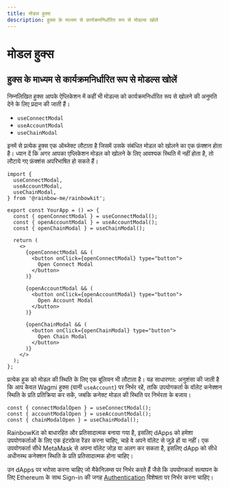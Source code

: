 ```yaml
---
title: मोडल हुक्स
description: हुक्स के माध्यम से कार्यक्रमनिर्धारित रूप से मोडल्स खोलें
---
```


# मोडल हुक्स

## हुक्स के माध्यम से कार्यक्रमनिर्धारित रूप से मोडल्स खोलें

निम्नलिखित हुक्स आपके ऐप्लिकेशन में कहीं भी मोडल्स को कार्यक्रमनिर्धारित रूप से खोलने की अनुमति देने के लिए प्रदान की जाती हैं।

-   `useConnectModal`
-   `useAccountModal`
-   `useChainModal`

इनमें से प्रत्येक हुक्स एक ऑब्जेक्ट लौटाता है जिसमें उसके संबंधित मोडल को खोलने का एक फ़ंक्शन होता है। ध्यान दें कि अगर आपका एप्लिकेशन मोडल को खोलने के लिए आवश्यक स्थिति में नहीं होता है, तो लौटाये गए फ़ंक्शंस अपरिभाषित हो सकते हैं।

```tsx
import {
  useConnectModal,
  useAccountModal,
  useChainModal,
} from '@rainbow-me/rainbowkit';

export const YourApp = () => {
  const { openConnectModal } = useConnectModal();
  const { openAccountModal } = useAccountModal();
  const { openChainModal } = useChainModal();

  return (
    <>
      {openConnectModal && (
        <button onClick={openConnectModal} type="button">
          Open Connect Modal
        </button>
      )}

      {openAccountModal && (
        <button onClick={openAccountModal} type="button">
          Open Account Modal
        </button>
      )}

      {openChainModal && (
        <button onClick={openChainModal} type="button">
          Open Chain Modal
        </button>
      )}
    </>
  );
};
```

प्रत्येक हुक को मोडल की स्थिति के लिए एक बूलियन भी लौटाता है। यह साधारणत: अनुशंसा की जाती है कि आप केवल Wagmi हुक्स (यानी `useAccount`) पर निर्भर रहें, ताकि उपयोगकर्ता के वॉलेट कनेक्शन स्थिति के प्रति प्रतिक्रिया कर सकें, जबकि कनेक्ट मोडल की स्थिति पर निर्भरता के बजाय।

```tsx
const { connectModalOpen } = useConnectModal();
const { accountModalOpen } = useAccountModal();
const { chainModalOpen } = useChainModal();
```

RainbowKit को बाधारहित और प्रतिसादात्मक बनाया गया है, इसलिए dApps को हमेशा उपयोगकर्ताओं के लिए एक इंटरफ़ेस रेंडर करना चाहिए, चाहे वे अपने वॉलेट से जुड़े हों या नहीं। एक उपयोगकर्ता सीधे MetaMask से अपना वॉलेट जोड़ या अलग कर सकता है, इसलिए dApp को सीधे अधीनस्थ कनेक्शन स्थिति के प्रति प्रतिसादात्मक होना चाहिए।

उन dApps पर भरोसा करना चाहिए जो मैकेनिज़म्स पर निर्भर करते हैं जैसे कि उपयोगकर्ता सत्यापन के लिए Ethereum के साथ Sign-in की जगह [Authentication](/docs/authentication) विशेषता पर निर्भर करना चाहिए।
